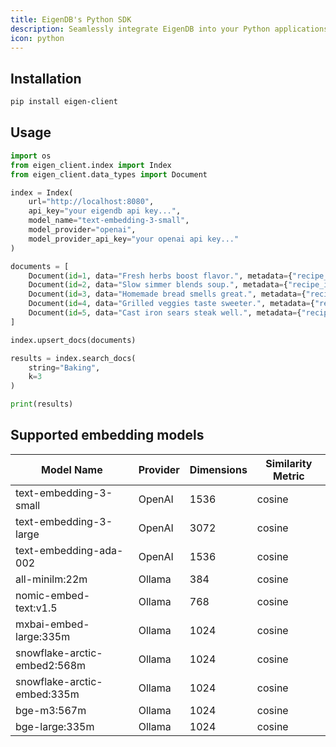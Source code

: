 ```yaml
---
title: EigenDB's Python SDK
description: Seamlessly integrate EigenDB into your Python applications
icon: python
---
```


## Installation

```bash
pip install eigen-client
```

## Usage

```python
import os
from eigen_client.index import Index
from eigen_client.data_types import Document

index = Index(
    url="http://localhost:8080",
    api_key="your eigendb api key...",
    model_name="text-embedding-3-small",
    model_provider="openai",
    model_provider_api_key="your openai api key..."
)

documents = [
    Document(id=1, data="Fresh herbs boost flavor.", metadata={"recipe_id": "123"}),
    Document(id=2, data="Slow simmer blends soup.", metadata={"recipe_id": "456"}),
    Document(id=3, data="Homemade bread smells great.", metadata={"recipe_id": "789"}),
    Document(id=4, data="Grilled veggies taste sweeter.", metadata={"recipe_id": "987"}),
    Document(id=5, data="Cast iron sears steak well.", metadata={"recipe_id": "654"})
]

index.upsert_docs(documents)

results = index.search_docs(
    string="Baking",
    k=3
)

print(results)
```

## Supported embedding models

| Model Name                     | Provider  | Dimensions | Similarity Metric |
|--------------------------------|-----------|------------|-------------------|
| text-embedding-3-small         | OpenAI    | 1536       | cosine            |
| text-embedding-3-large         | OpenAI    | 3072       | cosine            |
| text-embedding-ada-002         | OpenAI    | 1536       | cosine            |
| all-minilm:22m                 | Ollama    | 384        | cosine            |
| nomic-embed-text:v1.5          | Ollama    | 768        | cosine            |
| mxbai-embed-large:335m         | Ollama    | 1024       | cosine            |
| snowflake-arctic-embed2:568m   | Ollama    | 1024       | cosine            |
| snowflake-arctic-embed:335m    | Ollama    | 1024       | cosine            |
| bge-m3:567m                    | Ollama    | 1024       | cosine            |
| bge-large:335m                 | Ollama    | 1024       | cosine            |